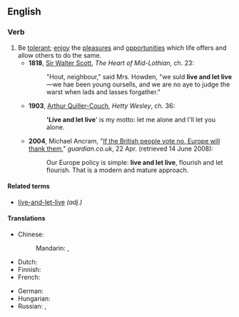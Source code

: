 ==English==

===Verb===
{{infl|en|verb|head=[[live]] [[and]] [[let]] [[live]]}}

# Be [[tolerant]]; [[enjoy]] the [[pleasure]]s and [[opportunity|opportunities]] which life offers and allow others to do the same.
#* '''1818''', [[w:Sir_Walter_Scott|Sir Walter Scott]], ''The Heart of Mid-Lothian'', ch. 23:
#*: "Hout, neighbour," said Mrs. Howden, "we suld '''live and let live'''—we hae been young oursells, and we are no aye to judge the warst when lads and lasses forgather."
#* '''1903''', [[w:Arthur_Quiller-Couch|Arthur Quiller-Couch]], ''Hetty Wesley'', ch. 36:
#*: ''''Live and let live'''' is my motto: let me alone and I'll let you alone.
#* '''2004''', Michael Ancram, "[http://www.guardian.co.uk/politics/2004/apr/22/eu.world If the British people vote no, Europe will thank them]," ''guardian.co.uk'', 22 Apr. (retrieved 14 June 2008):
#*: Our Europe policy is simple: '''live and let live''', flourish and let flourish. That is a modern and mature approach.

====Related terms====
* [[live-and-let-live]] ''(adj.)''

====Translations====
{{trans-top|Be tolerant}}
* Chinese:
*: Mandarin: {{t|zh|己立立人，己達達人|sc=Hani}}, {{t|zh|己立立人，己达达人|tr=jǐlìlìrén, jǐdádárén|sc=Hani}}
* Dutch: {{t|nl|leef en laat leven}}
* Finnish: {{t|fi|elää ja antaa elää}}
* French: {{t|fr|vivre et laisser vivre}}
{{trans-mid}}
* German: {{t+|de|leben und leben lassen}}
* Hungarian: {{t|hu|élni és élni hagyni}}
* Russian: {{t|ru|живи и дай жить другим|tr=živí i daj žit' drugím}},  {{t|ru|сам живи и другим жить не мешай|tr=sam živí i drugím žit’ ne mešáj}}
{{trans-bottom}}